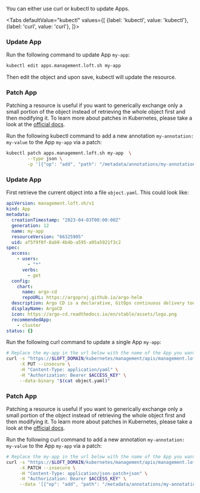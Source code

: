 
You can either use curl or kubectl to update Apps.

<Tabs
    defaultValue="kubectl"
    values={[
      {label: 'kubectl', value: 'kubectl'},
      {label: 'curl', value: 'curl'},
    ]}>
  <TabItem value="kubectl">

### Update App

Run the following command to update App `my-app`:

```bash
kubectl edit apps.management.loft.sh my-app
```

Then edit the object and upon save, kubectl will update the resource.

### Patch App

Patching a resource is useful if you want to generically exchange only a small portion of the object instead of retrieving the whole object first and then modifying it.
To learn more about patches in Kubernetes, please take a look at the [official docs](https://kubernetes.io/docs/tasks/manage-kubernetes-objects/update-api-object-kubectl-patch/#use-a-json-merge-patch-to-update-a-deployment).

Run the following kubectl command to add a new annotation `my-annotation: my-value` to the App `my-app` via a patch:

```bash
kubectl patch apps.management.loft.sh my-app  \
        --type json \
        -p '[{"op": "add", "path": "/metadata/annotations/my-annotation", "value": "my-value"}]'
```

  </TabItem>
  <TabItem value="curl">

### Update App

First retrieve the current object into a file `object.yaml`. This could look like:

```yaml
apiVersion: management.loft.sh/v1
kind: App
metadata:
  creationTimestamp: "2023-04-03T00:00:00Z"
  generation: 12
  name: my-app
  resourceVersion: "66325905"
  uid: af5f9f0f-8ab9-4b4b-a595-a95a5921f3c2
spec:
  access:
    - users:
        - "*"
      verbs:
        - get
  config:
    chart:
      name: argo-cd
      repoURL: https://argoproj.github.io/argo-helm
  description: Argo CD is a declarative, GitOps continuous delivery tool for Kubernetes
  displayName: ArgoCD
  icon: https://argo-cd.readthedocs.io/en/stable/assets/logo.png
  recommendedApp:
    - cluster
status: {}
```

Run the following curl command to update a single App `my-app`:

```bash
# Replace the my-app in the url below with the name of the App you want to update
curl -s "https://$LOFT_DOMAIN/kubernetes/management/apis/management.loft.sh/v1/apps/my-app" \
     -X PUT --insecure \
     -H "Content-Type: application/yaml" \
     -H "Authorization: Bearer $ACCESS_KEY" \
     --data-binary "$(cat object.yaml)"
```

### Patch App

Patching a resource is useful if you want to generically exchange only a small portion of the object instead of retrieving the whole object first and then modifying it.
To learn more about patches in Kubernetes, please take a look at the [official docs](https://kubernetes.io/docs/tasks/manage-kubernetes-objects/update-api-object-kubectl-patch/#use-a-json-merge-patch-to-update-a-deployment).

Run the following curl command to add a new annotation `my-annotation: my-value` to the App `my-app` via a patch:

```bash
# Replace the my-app in the url below with the name of the App you want to update
curl -s "https://$LOFT_DOMAIN/kubernetes/management/apis/management.loft.sh/v1/apps/my-app" \
     -X PATCH --insecure \
     -H "Content-Type: application/json-patch+json" \
     -H "Authorization: Bearer $ACCESS_KEY" \
     --data '[{"op": "add", "path": "/metadata/annotations/my-annotation", "value": "my-value"}]'
```

  </TabItem>
</Tabs>
